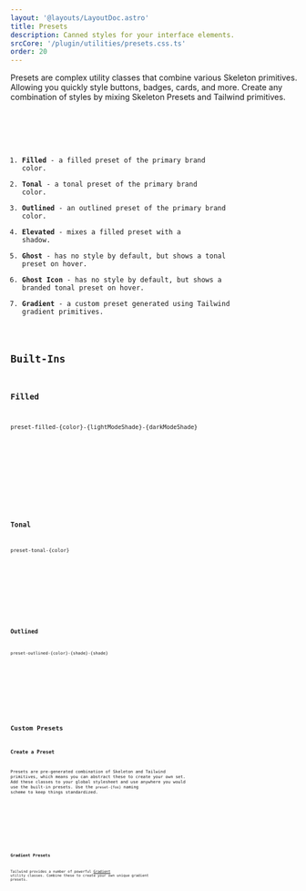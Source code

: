 ```yaml
---
layout: '@layouts/LayoutDoc.astro'
title: Presets
description: Canned styles for your interface elements.
srcCore: '/plugin/utilities/presets.css.ts'
order: 20
---
```




<p class="text-xl">
	Presets are complex utility classes that combine various Skeleton primitives. Allowing you quickly style buttons, badges, cards, and more.
	Create any combination of styles by mixing Skeleton Presets and Tailwind primitives.
</p>

<Preview client:load>
	<Fragment slot="preview">
		<Example client:load />
	</Fragment>
	<Fragment slot="code">
		<Code code={ExampleRaw} lang="svelte" />
	</Fragment>
</Preview>

1. **Filled** - a filled preset of the primary brand color.
2. **Tonal** - a tonal preset of the primary brand color.
3. **Outlined** - an outlined preset of the primary brand color.
4. **Elevated** - mixes a filled preset with a shadow.
5. **Ghost** - has no style by default, but shows a tonal preset on hover.
6. **Ghost Icon** - has no style by default, but shows a branded tonal preset on hover.
7. **Gradient** - a custom preset generated using Tailwind gradient primitives.

## Built-Ins

### Filled

```
preset-filled-{color}-{lightModeShade}-{darkModeShade}
```

<Preview client:load>
	<Fragment slot="preview">
		<ExampleFilled />
	</Fragment>
	<Fragment slot="code">
		<Code code={ExampleFilledRaw} lang="astro" />
	</Fragment>
</Preview>

### Tonal

```
preset-tonal-{color}
```

<Preview client:load>
	<Fragment slot="preview">
		<ExampleTonal />
	</Fragment>
	<Fragment slot="code">
		<Code code={ExampleTonalRaw} lang="astro" />
	</Fragment>
</Preview>

### Outlined

```
preset-outlined-{color}-{shade}-{shade}
```

<Preview client:load>
	<Fragment slot="preview">
		<ExampleOutlined />
	</Fragment>
	<Fragment slot="code">
		<Code code={ExampleOutlinedRaw} lang="astro" />
	</Fragment>
</Preview>

## Custom Presets

### Create a Preset

Presets are pre-generated combination of Skeleton and Tailwind primitives, which means you can abstract these to create your own set. Add these classes to your global stylesheet and use anywhere you would use the built-in presets. Use the `preset-{foo}` naming scheme to keep things standardized.

<Preview client:load>
	<Fragment slot="preview">
		<ExampleCustom />
	</Fragment>
	<Fragment slot="code">
		<Code code={ExampleCustomRaw} lang="astro" />
	</Fragment>
</Preview>

### Gradient Presets

Tailwind provides a number of powerful [Gradient](https://tailwindcss.com/docs/gradient-color-stops) utility classes. Combine these to create your own unique gradient presets.

<Preview client:load>
	<Fragment slot="preview">
		<ExampleGradient />
	</Fragment>
	<Fragment slot="code">
		<Code code={ExampleGradientRaw} lang="astro" />
	</Fragment>
</Preview>
